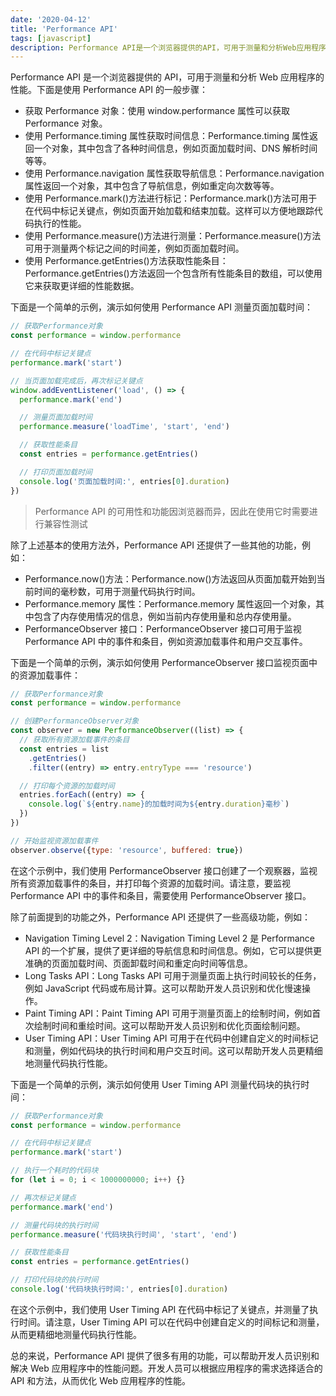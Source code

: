 ```yaml
---
date: '2020-04-12'
title: 'Performance API'
tags: [javascript]
description: Performance API是一个浏览器提供的API，可用于测量和分析Web应用程序的性能
---
```


Performance API 是一个浏览器提供的 API，可用于测量和分析 Web 应用程序的性能。下面是使用 Performance API 的一般步骤：

- 获取 Performance 对象：使用 window.performance 属性可以获取 Performance 对象。
- 使用 Performance.timing 属性获取时间信息：Performance.timing 属性返回一个对象，其中包含了各种时间信息，例如页面加载时间、DNS 解析时间等等。
- 使用 Performance.navigation 属性获取导航信息：Performance.navigation 属性返回一个对象，其中包含了导航信息，例如重定向次数等等。
- 使用 Performance.mark()方法进行标记：Performance.mark()方法可用于在代码中标记关键点，例如页面开始加载和结束加载。这样可以方便地跟踪代码执行的性能。
- 使用 Performance.measure()方法进行测量：Performance.measure()方法可用于测量两个标记之间的时间差，例如页面加载时间。
- 使用 Performance.getEntries()方法获取性能条目：Performance.getEntries()方法返回一个包含所有性能条目的数组，可以使用它来获取更详细的性能数据。

下面是一个简单的示例，演示如何使用 Performance API 测量页面加载时间：

```javascript
// 获取Performance对象
const performance = window.performance

// 在代码中标记关键点
performance.mark('start')

// 当页面加载完成后，再次标记关键点
window.addEventListener('load', () => {
  performance.mark('end')

  // 测量页面加载时间
  performance.measure('loadTime', 'start', 'end')

  // 获取性能条目
  const entries = performance.getEntries()

  // 打印页面加载时间
  console.log('页面加载时间:', entries[0].duration)
})
```

> Performance API 的可用性和功能因浏览器而异，因此在使用它时需要进行兼容性测试

除了上述基本的使用方法外，Performance API 还提供了一些其他的功能，例如：

- Performance.now()方法：Performance.now()方法返回从页面加载开始到当前时间的毫秒数，可用于测量代码执行时间。
- Performance.memory 属性：Performance.memory 属性返回一个对象，其中包含了内存使用情况的信息，例如当前内存使用量和总内存使用量。
- PerformanceObserver 接口：PerformanceObserver 接口可用于监视 Performance API 中的事件和条目，例如资源加载事件和用户交互事件。

下面是一个简单的示例，演示如何使用 PerformanceObserver 接口监视页面中的资源加载事件：

```javascript
// 获取Performance对象
const performance = window.performance

// 创建PerformanceObserver对象
const observer = new PerformanceObserver((list) => {
  // 获取所有资源加载事件的条目
  const entries = list
    .getEntries()
    .filter((entry) => entry.entryType === 'resource')

  // 打印每个资源的加载时间
  entries.forEach((entry) => {
    console.log(`${entry.name}的加载时间为${entry.duration}毫秒`)
  })
})

// 开始监视资源加载事件
observer.observe({type: 'resource', buffered: true})
```

在这个示例中，我们使用 PerformanceObserver 接口创建了一个观察器，监视所有资源加载事件的条目，并打印每个资源的加载时间。请注意，要监视 Performance API 中的事件和条目，需要使用 PerformanceObserver 接口。

除了前面提到的功能之外，Performance API 还提供了一些高级功能，例如：

- Navigation Timing Level 2：Navigation Timing Level 2 是 Performance API 的一个扩展，提供了更详细的导航信息和时间信息。例如，它可以提供更准确的页面加载时间、页面卸载时间和重定向时间等信息。
- Long Tasks API：Long Tasks API 可用于测量页面上执行时间较长的任务，例如 JavaScript 代码或布局计算。这可以帮助开发人员识别和优化慢速操作。
- Paint Timing API：Paint Timing API 可用于测量页面上的绘制时间，例如首次绘制时间和重绘时间。这可以帮助开发人员识别和优化页面绘制问题。
- User Timing API：User Timing API 可用于在代码中创建自定义的时间标记和测量，例如代码块的执行时间和用户交互时间。这可以帮助开发人员更精细地测量代码执行性能。

下面是一个简单的示例，演示如何使用 User Timing API 测量代码块的执行时间：

```javascript
// 获取Performance对象
const performance = window.performance

// 在代码中标记关键点
performance.mark('start')

// 执行一个耗时的代码块
for (let i = 0; i < 1000000000; i++) {}

// 再次标记关键点
performance.mark('end')

// 测量代码块的执行时间
performance.measure('代码块执行时间', 'start', 'end')

// 获取性能条目
const entries = performance.getEntries()

// 打印代码块的执行时间
console.log('代码块执行时间:', entries[0].duration)
```

在这个示例中，我们使用 User Timing API 在代码中标记了关键点，并测量了执行时间。请注意，User Timing API 可以在代码中创建自定义的时间标记和测量，从而更精细地测量代码执行性能。

总的来说，Performance API 提供了很多有用的功能，可以帮助开发人员识别和解决 Web 应用程序中的性能问题。开发人员可以根据应用程序的需求选择适合的 API 和方法，从而优化 Web 应用程序的性能。
